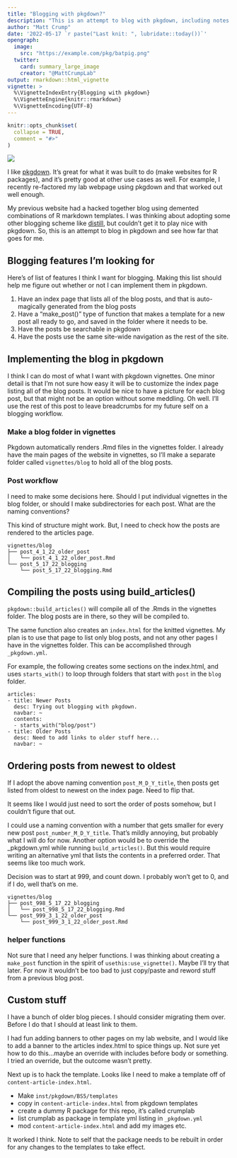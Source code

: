 ```yaml
---
title: "Blogging with pkgdown?"
description: "This is an attempt to blog with pkgdown, including notes to self about how I did this."
author: "Matt Crump"
date: '2022-05-17 `r paste("Last knit: ", lubridate::today())`'
opengraph:
  image: 
    src: "https://example.com/pkg/batpig.png"
  twitter:
    card: summary_large_image
    creator: "@MattCrumpLab"
output: rmarkdown::html_vignette
vignette: >
  %\VignetteIndexEntry{Blogging with pkgdown}
  %\VignetteEngine{knitr::rmarkdown}
  %\VignetteEncoding{UTF-8}
---
```


```r
knitr::opts_chunk$set(
  collapse = TRUE,
  comment = "#>"
)
```

<img src="imgs/blogging_with_pkgdown.jpg" style= width="100%"/>

I like [pkgdown](https://pkgdown.r-lib.org). It's great for what it was built to do (make websites for R packages), and it's pretty good at other use cases as well. For example, I recently re-factored my lab webpage using pkgdown and that worked out well enough.

My previous website had a hacked together blog using demented combinations of R markdown templates. I was thinking about adopting some other blogging scheme like [distill](https://rstudio.github.io/distill/), but couldn't get it to play nice with pkgdown. So, this is an attempt to blog in pkgdown and see how far that goes for me. 

## Blogging features I'm looking for

Here's of list of features I think I want for blogging. Making this list should help me figure out whether or not I can implement them in pkgdown. 

1. Have an index page that lists all of the blog posts, and that is auto-magically generated from the blog posts
2. Have a "make_post()" type of function that makes a template for a new post all ready to go, and saved in the folder where it needs to be.
3. Have the posts be searchable in pkgdown
4. Have the posts use the same site-wide navigation as the rest of the site.

## Implementing the blog in pkgdown

I think I can do most of what I want with pkgdown vignettes. One minor detail is that I'm not sure how easy it will be to customize the index page listing all of the blog posts. It would be nice to have a picture for each blog post, but that might not be an option without some meddling. Oh well. I'll use the rest of this post to leave breadcrumbs for my future self on a blogging workflow.

### Make a blog folder in vignettes

Pkgdown automatically renders .Rmd files in the vignettes folder. I already have the main pages of the website in vignettes, so I'll make a separate folder called `vignettes/blog` to hold all of the blog posts.

### Post workflow

I need to make some decisions here. Should I put individual vignettes in the blog folder, or should I make subdirectories for each post. What are the naming conventions?

This kind of structure might work. But, I need to check how the posts are rendered to the articles page.

```
vignettes/blog
├── post_4_1_22_older_post
│   └── post_4_1_22_older_post.Rmd
└── post_5_17_22_blogging
    └── post_5_17_22_blogging.Rmd
```

## Compiling the posts using build_articles()

`pkgdown::build_articles()` will compile all of the .Rmds in the vignettes folder. The blog posts are in there, so they will be compiled to. 

The same function also creates an `index.html` for the knitted vignettes. My plan is to use that page to list only blog posts, and not any other pages I have in the vignettes folder. This can be accomplished through `_pkgdown.yml`.

For example, the following creates some sections on the index.html, and uses `starts_with()` to loop through folders that start with `post` in the `blog` folder. 

```
articles:
- title: Newer Posts
  desc: Trying out blogging with pkgdown.
  navbar: ~
  contents:
  - starts_with("blog/post")
- title: Older Posts
  desc: Need to add links to older stuff here...
  navbar: ~
```

## Ordering posts from newest to oldest

If I adopt the above naming convention `post_M_D_Y_title`, then posts get listed from oldest to newest on the index page. Need to flip that.

It seems like I would just need to sort the order of posts somehow, but I couldn't figure that out. 

I could use a naming convention with a number that gets smaller for every new post `post_number_M_D_Y_title`. That's mildly annoying, but probably what I will do for now. Another option would be to override the _pkgdown.yml while running `build_articles()`. But this would require writing an alternative yml that lists the contents in a preferred order. That seems like too much work.

Decision was to start at 999, and count down. I probably won't get to 0, and if I do, well that's on me.

```
vignettes/blog
├── post_998_5_17_22_blogging
│   └── post_998_5_17_22_blogging.Rmd
└── post_999_3_1_22_older_post
    └── post_999_3_1_22_older_post.Rmd
```

### helper functions

Not sure that I need any helper functions. I was thinking about creating a `make_post` function in the spirit of `usethis:use_vignette()`. Maybe I'll try that later. For now it wouldn't be too bad to just copy/paste and reword stuff from a previous blog post.

## Custom stuff

I have a bunch of older blog pieces. I should consider migrating them over. Before I do that I should at least link to them.

I had fun adding banners to other pages on my lab website, and I would like to add a banner to the articles index.html to spice things up. Not sure yet how to do this...maybe an override with includes before body or something. I tried an override, but the outcome wasn't pretty.

Next up is to hack the template. Looks like I need to make a template off of `content-article-index.html`. 

- Make `inst/pkgdown/BS5/templates`
- copy in `content-article-index.html` from pkgdown templates
- create a dummy R package for this repo, it's called crumplab
- list crumplab as package in template yml listing in `_pkgdown.yml`
- mod `content-article-index.html` and add my images etc.

It worked I think. Note to self that the package needs to be rebuilt in order for any changes to the templates to take effect.
















